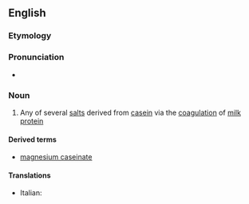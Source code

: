 ==English==

===Etymology===
{{suffix|en|casein|ate}}

===Pronunciation===
* {{IPA|en|/ˈkeɪ.si.ɪn.eɪt/|/ˈkeɪ.siː.neɪt/}}

===Noun===
{{en-noun}}

# Any of several [[salt]]s derived from [[casein]] via the [[coagulation]] of [[milk]] [[protein]]

====Derived terms====
* [[magnesium caseinate]]

====Translations====
{{trans-top|any of several salts derived from casein}}
* Italian: {{t|it|caseinato|m}}
{{trans-mid}}
{{trans-bottom}}